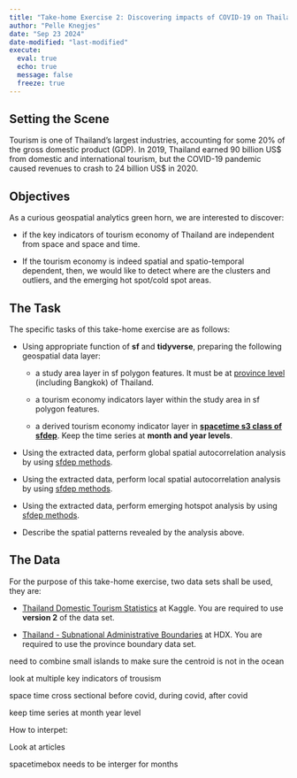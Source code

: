 ```yaml
---
title: "Take-home Exercise 2: Discovering impacts of COVID-19 on Thailand tourism economy at the province level using spatial and spatio-temporal statistics"
author: "Pelle Knegjes"
date: "Sep 23 2024"
date-modified: "last-modified"
execute: 
  eval: true
  echo: true
  message: false
  freeze: true
---
```


## **Setting the Scene**

Tourism is one of Thailand’s largest industries, accounting for some 20% of the gross domestic product (GDP). In 2019, Thailand earned 90 billion US\$ from domestic and international tourism, but the COVID-19 pandemic caused revenues to crash to 24 billion US\$ in 2020.

## **Objectives**

As a curious geospatial analytics green horn, we are interested to discover:

-   if the key indicators of tourism economy of Thailand are independent from space and space and time.

-   If the tourism economy is indeed spatial and spatio-temporal dependent, then, we would like to detect where are the clusters and outliers, and the emerging hot spot/cold spot areas.

## **The Task**

The specific tasks of this take-home exercise are as follows:

-   Using appropriate function of **sf** and **tidyverse**, preparing the following geospatial data layer:

    -   a study area layer in sf polygon features. It must be at [province level](https://en.wikipedia.org/wiki/Provinces_of_Thailand) (including Bangkok) of Thailand.

    -   a tourism economy indicators layer within the study area in sf polygon features.

    -   a derived tourism economy indicator layer in [**spacetime s3 class of sfdep**](https://sfdep.josiahparry.com/articles/spacetime-s3). Keep the time series at **month and year levels**.

-   Using the extracted data, perform global spatial autocorrelation analysis by using [sfdep methods](https://is415-gaa-tskam.netlify.app/in-class_ex/in-class_ex05/in-class_ex05-glsa).

-   Using the extracted data, perform local spatial autocorrelation analysis by using [sfdep methods](https://r4gdsa.netlify.app/chap10.html).

-   Using the extracted data, perform emerging hotspot analysis by using [sfdep methods](https://is415-gaa-tskam.netlify.app/in-class_ex/in-class_ex05/in-class_ex05-ehsa).

-   Describe the spatial patterns revealed by the analysis above.

## **The Data**

For the purpose of this take-home exercise, two data sets shall be used, they are:

-   [Thailand Domestic Tourism Statistics](https://www.kaggle.com/datasets/thaweewatboy/thailand-domestic-tourism-statistics) at Kaggle. You are required to use **version 2** of the data set.

-   [Thailand - Subnational Administrative Boundaries](https://data.humdata.org/dataset/cod-ab-tha?) at HDX. You are required to use the province boundary data set.

need to combine small islands to make sure the centroid is not in the ocean

look at multiple key indicators of trousism

space time cross sectional before covid, during covid, after covid

keep time series at month year level

How to interpet:

Look at articles

spacetimebox needs to be interger for months
